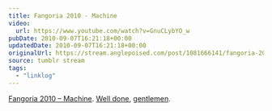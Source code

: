 ```yaml
---
title: Fangoria 2010 - Machine
video:
  url: https://www.youtube.com/watch?v=GnuCLybYO_w
pubDate: 2010-09-07T16:21:18+00:00
updatedDate: 2010-09-07T16:21:18+00:00
originalUrl: https://stream.anglepoised.com/post/1081666141/fangoria-2010-machine-well-done-gentlemen
source: tumblr stream
tags:
  - "linklog"
---
```


[Fangoria 2010 &#8211; Machine][1]. [Well done][2], [gentlemen][3].

[1]: https://www.youtube.com/watch?v=GnuCLybYO_w
[2]: http://www.boingboing.net/2010/09/07/steampunk-horror-sho.html
[3]: http://www.deathtotheflippers.com/
